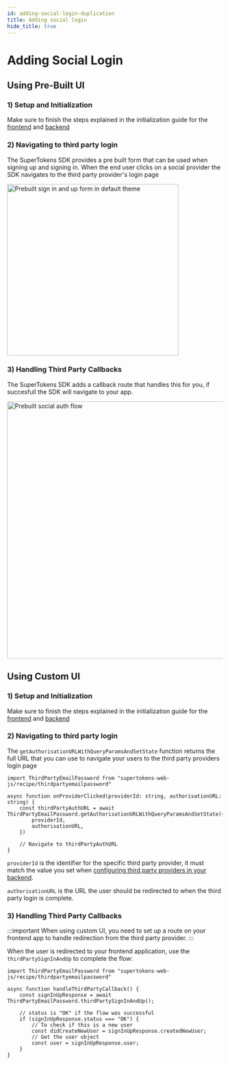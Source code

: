 ```yaml
---
id: adding-social-login-duplication
title: Adding social login
hide_title: true
---
```


# Adding Social Login

## Using Pre-Built UI

### 1) Setup and Initialization

Make sure to finish the steps explained in the initialization guide for the [frontend](../../quick-setup/frontend.mdx) and [backend](../../quick-setup//backend.mdx)

### 2) Navigating to third party login

The SuperTokens SDK provides a pre built form that can be used when signing up and signing in. When the end user clicks on a social provider the SDK navigates to the third party provider's login page

<img width="400px" alt="Prebuilt sign in and up form in default theme" src="/img/thirdpartyemailpassword/signin-light.png" />

### 3) Handling Third Party Callbacks

The SuperTokens SDK adds a callback route that handles this for you, if succesfull the SDK will navigate to your app.

<img width="600px" alt="Prebuilt social auth flow" src="/img/thirdpartyemailpassword/tpep-third-party-flow.gif" />

## Using Custom UI

### 1) Setup and Initialization

Make sure to finish the steps explained in the initialization guide for the [frontend](../../quick-setup/frontend.mdx) and [backend](../../quick-setup//backend.mdx)

### 2) Navigating to third party login

The `getAuthorisationURLWithQueryParamsAndSetState` function returns the full URL that you can use to navigate your users to the third party providers login page

```tsx
import ThirdPartyEmailPassword from "supertokens-web-js/recipe/thirdpartyemailpassword"

async function onProviderClicked(providerId: string, authorisationURL: string) {
    const thirdPartyAuthURL = await ThirdPartyEmailPassword.getAuthorisationURLWithQueryParamsAndSetState({
        providerId,
        authorisationURL,
    })

    // Navigate to thirdPartyAuthURL
}
```

`providerId` is the identifier for the specific third party provider, it must match the value you set when [configuring third party providers in your backend](../../quick-setup/backend.mdx#3-initialise-social-login-providers).

`authorisationURL` is the URL the user should be redirected to when the third party login is complete.

### 3) Handling Third Party Callbacks

:::important
When using custom UI, you need to set up a route on your frontend app to handle redirection from the third party provider.
:::

When the user is redirected to your frontend application, use the `thirdPartySignInAndUp` to complete the flow:

```tsx
import ThirdPartyEmailPassword from "supertokens-web-js/recipe/thirdpartyemailpassword"

async function handleThirdPartyCallback() {
    const signInUpResponse = await ThirdPartyEmailPassword.thirdPartySignInAndUp();

    // status is "OK" if the flow was successful
    if (signInUpResponse.status === "OK") {
        // To check if this is a new user
        const didCreateNewUser = signInUpResponse.createdNewUser;
        // Get the user object
        const user = signInUpResponse.user;
    }
}
```
